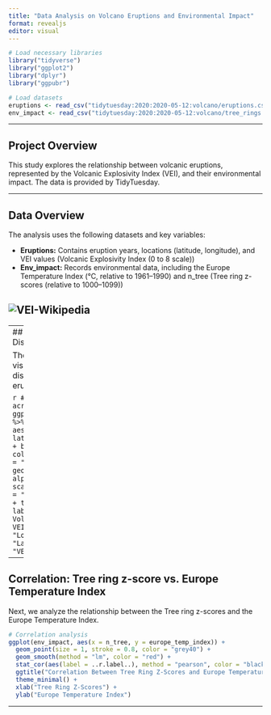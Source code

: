 ```yaml
---
title: "Data Analysis on Volcano Eruptions and Environmental Impact"
format: revealjs
editor: visual
---
```


```r
# Load necessary libraries
library("tidyverse")
library("ggplot2")
library("dplyr")
library("ggpubr")

# Load datasets 
eruptions <- read_csv("tidytuesday:2020:2020-05-12:volcano/eruptions.csv", show_col_types = FALSE)
env_impact <- read_csv("tidytuesday:2020:2020-05-12:volcano/tree_rings.csv", show_col_types = FALSE)

```

---

## Project Overview

This study explores the relationship between volcanic eruptions, represented by the Volcanic Explosivity Index (VEI), and their environmental impact. The data is provided by TidyTuesday.

---

## Data Overview

The analysis uses the following datasets and key variables:

-   **Eruptions:** Contains eruption years, locations (latitude, longitude), and VEI values (Volcanic Explosivity Index (0 to 8 scale))
-   **Env_impact:** Records environmental data, including the Europe Temperature Index (°C, relative to 1961–1990) and n_tree (Tree ring z-scores (relative to 1000–1099))

## ![VEI-Wikipedia](https://upload.wikimedia.org/wikipedia/commons/0/01/VEIfigure_en.svg)

---
## Mapping: Spatial Distribution of VEI

The first analysis visualizes the spatial distribution of volcanic eruptions by VEI.

```r
# Mapping VEI values across the globe
ggplot(data = eruptions %>% filter(!is.na(vei)), aes(x = longitude, y = latitude, color = vei)) +
  borders("world", colour = "gray80", fill = "gray95") +
  geom_point(size = 2, alpha = 0.5) +
  scale_color_gradient(low = "blue", high = "red") +
  theme_minimal() +
  labs(
    title = "Map of Volcano Eruptions with VEI Scale",
    x = "Longitude",
    y = "Latitude",
    color = "VEI"
  )
```

---

## Correlation: Tree ring z-score vs. Europe Temperature Index

Next, we analyze the relationship between the Tree ring z-scores and the Europe Temperature Index.

```r
# Correlation analysis
ggplot(env_impact, aes(x = n_tree, y = europe_temp_index)) + 
  geom_point(size = 1, stroke = 0.8, color = "grey40") + 
  geom_smooth(method = "lm", color = "red") + 
  stat_cor(aes(label = ..r.label..), method = "pearson", color = "black", size = 4) +
  ggtitle("Correlation Between Tree Ring Z-Scores and Europe Temperature Index") +
  theme_minimal() +
  xlab("Tree Ring Z-Scores") +
  ylab("Europe Temperature Index")
```

---